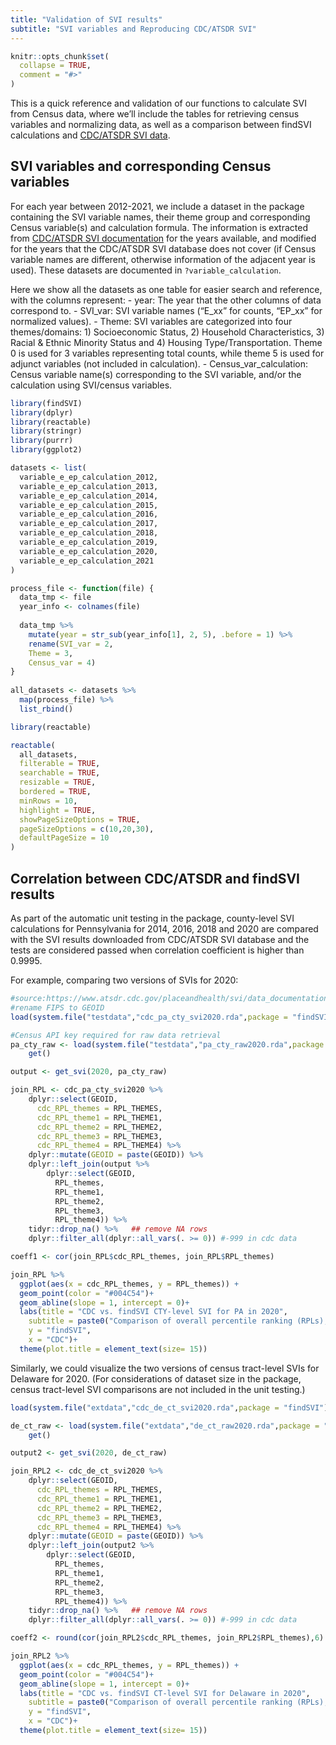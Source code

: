 ```yaml
---
title: "Validation of SVI results"
subtitle: "SVI variables and Reproducing CDC/ATSDR SVI"
---
```


```r
knitr::opts_chunk$set(
  collapse = TRUE,
  comment = "#>"
)
```

This is a quick reference and validation of our functions to calculate SVI from Census data, where we'll include the tables for retrieving census variables and normalizing data, as well as a comparison between findSVI calculations and [CDC/ATSDR SVI data](https://www.atsdr.cdc.gov/placeandhealth/svi/data_documentation_download.html).

## SVI variables and corresponding Census variables

For each year between 2012-2021, we include a dataset in the package containing the SVI variable names, their theme group and corresponding Census variable(s) and calculation formula. The information is extracted from [CDC/ATSDR SVI documentation](https://www.atsdr.cdc.gov/placeandhealth/svi/data_documentation_download.html) for the years available, and modified for the years that the CDC/ATSDR SVI database does not cover (if Census variable names are different, otherwise information of the adjacent year is used). These datasets are documented in `?variable_calculation`. 

Here we show all the datasets as one table for easier search and reference, with the columns represent:
- year: The year that the other columns of data correspond to.
- SVI_var: SVI variable names ("E_xx" for counts, "EP_xx" for normalized values).
- Theme: SVI variables are categorized into four themes/domains: 1) Socioeconomic Status, 2) Household Characteristics, 3) Racial & Ethnic Minority Status and 4) Housing Type/Transportation. Theme 0 is used for 3 variables representing total counts, while theme 5 is used for adjunct variables (not included in calculation). 
- Census_var_calculation: Census variable name(s) corresponding to the SVI variable, and/or the calculation using SVI/census variables.


```r
library(findSVI)
library(dplyr)
library(reactable)
library(stringr)
library(purrr)
library(ggplot2)
```
```r

datasets <- list( 
  variable_e_ep_calculation_2012,
  variable_e_ep_calculation_2013,
  variable_e_ep_calculation_2014,
  variable_e_ep_calculation_2015,
  variable_e_ep_calculation_2016,
  variable_e_ep_calculation_2017,
  variable_e_ep_calculation_2018, 
  variable_e_ep_calculation_2019,
  variable_e_ep_calculation_2020,
  variable_e_ep_calculation_2021
)

process_file <- function(file) {
  data_tmp <- file
  year_info <- colnames(file)
  
  data_tmp %>% 
    mutate(year = str_sub(year_info[1], 2, 5), .before = 1) %>% 
    rename(SVI_var = 2,
    Theme = 3,
    Census_var = 4) 
}
  
all_datasets <- datasets %>% 
  map(process_file) %>% 
  list_rbind()

```

```r
library(reactable)

reactable(
  all_datasets,
  filterable = TRUE,
  searchable = TRUE,
  resizable = TRUE,
  bordered = TRUE,
  minRows = 10,
  highlight = TRUE,
  showPageSizeOptions = TRUE,
  pageSizeOptions = c(10,20,30),
  defaultPageSize = 10
)
```
## Correlation between CDC/ATSDR and findSVI results

As part of the automatic unit testing in the package, county-level SVI calculations for Pennsylvania for 2014, 2016, 2018 and 2020 are compared with the SVI results downloaded from CDC/ATSDR SVI database and the tests are considered passed when correlation coefficient is higher than 0.9995. 

For example, comparing two versions of SVIs for 2020:

```r
#source:https://www.atsdr.cdc.gov/placeandhealth/svi/data_documentation_download.html
#rename FIPS to GEOID
load(system.file("testdata","cdc_pa_cty_svi2020.rda",package = "findSVI"))

#Census API key required for raw data retrieval
pa_cty_raw <- load(system.file("testdata","pa_cty_raw2020.rda",package = "findSVI")) %>%
    get()

output <- get_svi(2020, pa_cty_raw)

join_RPL <- cdc_pa_cty_svi2020 %>%
    dplyr::select(GEOID,
      cdc_RPL_themes = RPL_THEMES,
      cdc_RPL_theme1 = RPL_THEME1,
      cdc_RPL_theme2 = RPL_THEME2,
      cdc_RPL_theme3 = RPL_THEME3,
      cdc_RPL_theme4 = RPL_THEME4) %>%
    dplyr::mutate(GEOID = paste(GEOID)) %>%
    dplyr::left_join(output %>%
        dplyr::select(GEOID,
          RPL_themes,
          RPL_theme1,
          RPL_theme2,
          RPL_theme3,
          RPL_theme4)) %>%
    tidyr::drop_na() %>%   ## remove NA rows
    dplyr::filter_all(dplyr::all_vars(. >= 0)) #-999 in cdc data

coeff1 <- cor(join_RPL$cdc_RPL_themes, join_RPL$RPL_themes)

join_RPL %>% 
  ggplot(aes(x = cdc_RPL_themes, y = RPL_themes)) +
  geom_point(color = "#004C54")+
  geom_abline(slope = 1, intercept = 0)+
  labs(title = "CDC vs. findSVI CTY-level SVI for PA in 2020",
    subtitle = paste0("Comparison of overall percentile ranking (RPLs), correlation coefficient = ", coeff1),
    y = "findSVI",
    x = "CDC")+
  theme(plot.title = element_text(size= 15))

```


Similarly, we could visualize the two versions of census tract-level SVIs for Delaware for 2020. (For considerations of dataset size in the package, census tract-level SVI comparisons are not included in the unit testing.) 

```r
load(system.file("extdata","cdc_de_ct_svi2020.rda",package = "findSVI"))

de_ct_raw <- load(system.file("extdata","de_ct_raw2020.rda",package = "findSVI")) %>%
    get()

output2 <- get_svi(2020, de_ct_raw)

join_RPL2 <- cdc_de_ct_svi2020 %>%
    dplyr::select(GEOID,
      cdc_RPL_themes = RPL_THEMES,
      cdc_RPL_theme1 = RPL_THEME1,
      cdc_RPL_theme2 = RPL_THEME2,
      cdc_RPL_theme3 = RPL_THEME3,
      cdc_RPL_theme4 = RPL_THEME4) %>%
    dplyr::mutate(GEOID = paste(GEOID)) %>%
    dplyr::left_join(output2 %>%
        dplyr::select(GEOID,
          RPL_themes,
          RPL_theme1,
          RPL_theme2,
          RPL_theme3,
          RPL_theme4)) %>%
    tidyr::drop_na() %>%   ## remove NA rows
    dplyr::filter_all(dplyr::all_vars(. >= 0)) #-999 in cdc data

coeff2 <- round(cor(join_RPL2$cdc_RPL_themes, join_RPL2$RPL_themes),6)

join_RPL2 %>% 
  ggplot(aes(x = cdc_RPL_themes, y = RPL_themes)) +
  geom_point(color = "#004C54")+
  geom_abline(slope = 1, intercept = 0)+
  labs(title = "CDC vs. findSVI CT-level SVI for Delaware in 2020",
    subtitle = paste0("Comparison of overall percentile ranking (RPLs), correlation coefficient = ", coeff2),
    y = "findSVI",
    x = "CDC")+
  theme(plot.title = element_text(size= 15))


```

